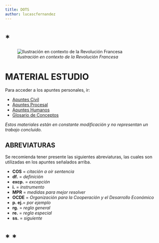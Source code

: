 ```yaml
---
title: DOTS
author: lucascfernandez
---
```


# *

![*Ilustración en contexto de la Revolución Francesa*](liq.png)



# MATERIAL ESTUDIO

Para acceder a los apuntes personales, ir:

* [Apuntes Civil](https://github.com/lucascfernandez/dots/blob/main/civil.html)
* [Apuntes Procesal](https://github.com/lucascfernandez/dots/blob/main/procesal.html)
* [Apuntes Humanos](https://github.com/lucascfernandez/dots/blob/main/humanos.html)
* [Glosario de Conceptos](https://github.com/lucascfernandez/dots/blob/main/conceptos.html)

*Estos materiales están en constante modificación y no representan un trabajo concluido.*

## ABREVIATURAS

Se recomienda tener presente las siguientes abreviaturas, las cuales son utilizadas en los apuntes señalados arriba.

+ **COS**   = *citación a oír sentencia*
+ **df.**   = *definición*
+ **excp.** = *excepción*
+ **i.**   = *instrumento*
+ **MPR**   = *medidas para mejor resolver*
+ **OCDE**  = *Organización para la Cooperación y el Desarrollo Económico*
+ **p. ej.**= *por ejemplo*
+ **rg.**   = *regla general*
+ **re.**   = *regla especial*
+ **ss.**   = *siguiente*

# *	*
